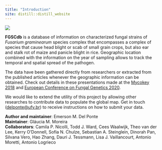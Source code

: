 ```yaml
---
title: "Introduction"
site: distill::distill_website
---
```


![](front-image.png)

**FGSCdb** is a database of information on characterized fungal strains of *Fusarium graminearum* species complex that encompasses a complex of species that cause head blight or scab of small grain crops, but also ear and stalk rot of maize and panicle blight in rice. Geographic location combined with the information on the year of sampling allows to track the temporal and spatial spread of the pathogen.

The data have been gathered directly from researchers or extracted from the published articles whenever the geographic information can be obtained. Check out details in these presentations made at the [Mycokey 2018](https://speakerdeck.com/emdelponte/fusarium-graminearum-species-complex-global-database-and-mapping-species-and-chemotypes) and [European Conference on Fungal Genetics 2020](https://speakerdeck.com/emdelponte/fgscdb-tracking-the-global-spread-of-species-and-chemotypes).

We would like to extend the utility of this project by allowing other researches to contribute data to populate the global map. Get in touch ([delponte\@ufv.br](mailto:delponte@ufv.br){.email}) to receive instructions on how to submit your data.

**Author and maintainer**: Emerson M. Del Ponte \
**Maintainer**: Gláucia M. Moreira \
**Collaborators**: Camila P. Nicolli, Todd J. Ward, Cees Waalwijk, Theo van der Lee, Kerry O'Donnell, Sofia N. Chulze, Sebastian A. Steinglein, Dinorah Pan, Silvana Vero, Hao Zhang, Dauri J. Tessmann, Lisa J. Vaillancourt, Antonio Moretti, Antonio Logrieco
